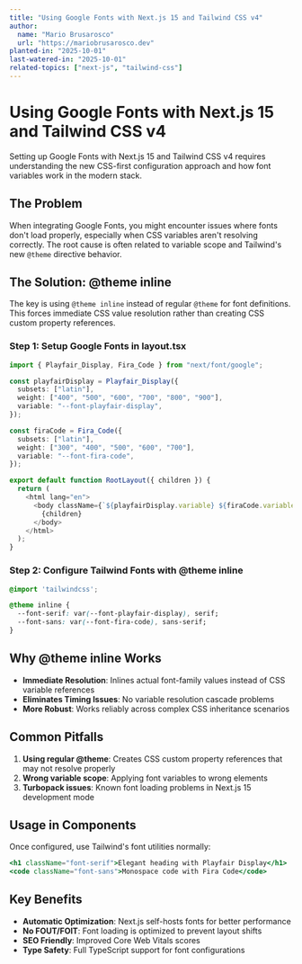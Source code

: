 ```yaml
---
title: "Using Google Fonts with Next.js 15 and Tailwind CSS v4"
author: 
  name: "Mario Brusarosco"
  url: "https://mariobrusarosco.dev"
planted-in: "2025-10-01"
last-watered-in: "2025-10-01"
related-topics: ["next-js", "tailwind-css"]
---
```


# Using Google Fonts with Next.js 15 and Tailwind CSS v4

Setting up Google Fonts with Next.js 15 and Tailwind CSS v4 requires understanding the new CSS-first configuration approach and how font variables work in the modern stack.

## The Problem

When integrating Google Fonts, you might encounter issues where fonts don't load properly, especially when CSS variables aren't resolving correctly. The root cause is often related to variable scope and Tailwind's new `@theme` directive behavior.

## The Solution: @theme inline

The key is using `@theme inline` instead of regular `@theme` for font definitions. This forces immediate CSS value resolution rather than creating CSS custom property references.

### Step 1: Setup Google Fonts in layout.tsx

```typescript
import { Playfair_Display, Fira_Code } from "next/font/google";

const playfairDisplay = Playfair_Display({
  subsets: ["latin"],
  weight: ["400", "500", "600", "700", "800", "900"],
  variable: "--font-playfair-display",
});

const firaCode = Fira_Code({
  subsets: ["latin"],
  weight: ["300", "400", "500", "600", "700"],
  variable: "--font-fira-code",
});

export default function RootLayout({ children }) {
  return (
    <html lang="en">
      <body className={`${playfairDisplay.variable} ${firaCode.variable}`}>
        {children}
      </body>
    </html>
  );
}
```

### Step 2: Configure Tailwind Fonts with @theme inline

```css
@import 'tailwindcss';

@theme inline {
  --font-serif: var(--font-playfair-display), serif;
  --font-sans: var(--font-fira-code), sans-serif;
}
```

## Why @theme inline Works

- **Immediate Resolution**: Inlines actual font-family values instead of CSS variable references
- **Eliminates Timing Issues**: No variable resolution cascade problems
- **More Robust**: Works reliably across complex CSS inheritance scenarios

## Common Pitfalls

1. **Using regular @theme**: Creates CSS custom property references that may not resolve properly
2. **Wrong variable scope**: Applying font variables to wrong elements
3. **Turbopack issues**: Known font loading problems in Next.js 15 development mode

## Usage in Components

Once configured, use Tailwind's font utilities normally:

```jsx
<h1 className="font-serif">Elegant heading with Playfair Display</h1>
<code className="font-sans">Monospace code with Fira Code</code>
```

## Key Benefits

- **Automatic Optimization**: Next.js self-hosts fonts for better performance
- **No FOUT/FOIT**: Font loading is optimized to prevent layout shifts
- **SEO Friendly**: Improved Core Web Vitals scores
- **Type Safety**: Full TypeScript support for font configurations